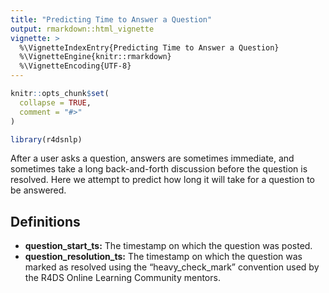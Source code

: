 ```yaml
---
title: "Predicting Time to Answer a Question"
output: rmarkdown::html_vignette
vignette: >
  %\VignetteIndexEntry{Predicting Time to Answer a Question}
  %\VignetteEngine{knitr::rmarkdown}
  %\VignetteEncoding{UTF-8}
---
```


```r
knitr::opts_chunk$set(
  collapse = TRUE,
  comment = "#>"
)
```

```r
library(r4dsnlp)
```

After a user asks a question, answers are sometimes immediate, and sometimes take a long back-and-forth discussion before the question is resolved.
Here we attempt to predict how long it will take for a question to be answered.

## Definitions

* **question_start_ts:** The timestamp on which the question was posted.
* **question_resolution_ts:** The timestamp on which the question was marked as resolved using the "heavy_check_mark" convention used by the R4DS Online Learning Community mentors.
